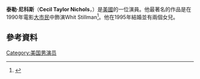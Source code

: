 {{Infobox person
| image = 
| imagesize  = 
| name       = Taylor Nichols
| birth_name  = Cecil Taylor Nichols
| birth_date  = {{birth date and age|1959|3|3}}
| birth_place = [[美國|美國]][[路易維爾_(肯塔基州)|路易維爾 (肯塔基州)]]
| occupation = [[演員|演員]]
}}
'''泰勒·尼科斯'''（'''Cecil Taylor Nichols'''，{{bd|1959年|3月3日}}）是[[美國|美國]]的一位演員。他最著名的作品是在1990年電影[[大市民|大市民]]中飾演Whit Stillman<ref>{{cite web|url=http://movies.nytimes.com/movie/review?res=9C0CE1DF1439F930A3575BC0A966958260|publisher=The New York Times|accessdate=2012-04-06|title=New Face; Crashing A Socialite's Cozy World|author=Stephen Holden|date=1990-08-03}}</ref>。他在1995年結婚並有兩個女兒。
==參考資料==
{{Reflist}}
[[Category:美国男演员|Category:美国男演员]]